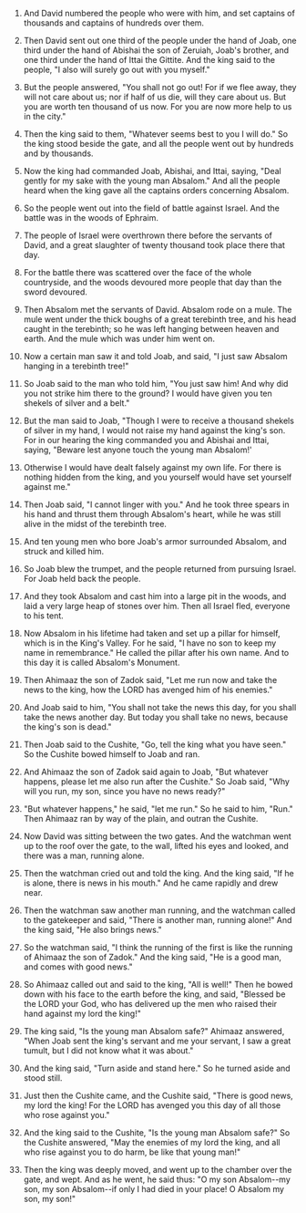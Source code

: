 
1. And David numbered the people who were with him, and set captains of thousands and captains of hundreds over them.

2. Then David sent out one third of the people under the hand of Joab, one third under the hand of Abishai the son of Zeruiah, Joab's brother, and one third under the hand of Ittai the Gittite. And the king said to the people, "I also will surely go out with you myself."

3. But the people answered, "You shall not go out! For if we flee away, they will not care about us; nor if half of us die, will they care about us. But you are worth ten thousand of us now. For you are now more help to us in the city."

4. Then the king said to them, "Whatever seems best to you I will do." So the king stood beside the gate, and all the people went out by hundreds and by thousands.

5. Now the king had commanded Joab, Abishai, and Ittai, saying, "Deal gently for my sake with the young man Absalom." And all the people heard when the king gave all the captains orders concerning Absalom.

6. So the people went out into the field of battle against Israel. And the battle was in the woods of Ephraim.

7. The people of Israel were overthrown there before the servants of David, and a great slaughter of twenty thousand took place there that day.

8. For the battle there was scattered over the face of the whole countryside, and the woods devoured more people that day than the sword devoured.

9. Then Absalom met the servants of David. Absalom rode on a mule. The mule went under the thick boughs of a great terebinth tree, and his head caught in the terebinth; so he was left hanging between heaven and earth. And the mule which was under him went on.

10. Now a certain man saw it and told Joab, and said, "I just saw Absalom hanging in a terebinth tree!"

11. So Joab said to the man who told him, "You just saw him! And why did you not strike him there to the ground? I would have given you ten shekels of silver and a belt."

12. But the man said to Joab, "Though I were to receive a thousand shekels of silver in my hand, I would not raise my hand against the king's son. For in our hearing the king commanded you and Abishai and Ittai, saying, "Beware lest anyone touch the young man Absalom!'

13. Otherwise I would have dealt falsely against my own life. For there is nothing hidden from the king, and you yourself would have set yourself against me."

14. Then Joab said, "I cannot linger with you." And he took three spears in his hand and thrust them through Absalom's heart, while he was still alive in the midst of the terebinth tree.

15. And ten young men who bore Joab's armor surrounded Absalom, and struck and killed him.

16. So Joab blew the trumpet, and the people returned from pursuing Israel. For Joab held back the people.

17. And they took Absalom and cast him into a large pit in the woods, and laid a very large heap of stones over him. Then all Israel fled, everyone to his tent.

18. Now Absalom in his lifetime had taken and set up a pillar for himself, which is in the King's Valley. For he said, "I have no son to keep my name in remembrance." He called the pillar after his own name. And to this day it is called Absalom's Monument.

19. Then Ahimaaz the son of Zadok said, "Let me run now and take the news to the king, how the LORD has avenged him of his enemies."

20. And Joab said to him, "You shall not take the news this day, for you shall take the news another day. But today you shall take no news, because the king's son is dead."

21. Then Joab said to the Cushite, "Go, tell the king what you have seen." So the Cushite bowed himself to Joab and ran.

22. And Ahimaaz the son of Zadok said again to Joab, "But whatever happens, please let me also run after the Cushite." So Joab said, "Why will you run, my son, since you have no news ready?"

23. "But whatever happens," he said, "let me run." So he said to him, "Run." Then Ahimaaz ran by way of the plain, and outran the Cushite.

24. Now David was sitting between the two gates. And the watchman went up to the roof over the gate, to the wall, lifted his eyes and looked, and there was a man, running alone.

25. Then the watchman cried out and told the king. And the king said, "If he is alone, there is news in his mouth." And he came rapidly and drew near.

26. Then the watchman saw another man running, and the watchman called to the gatekeeper and said, "There is another man, running alone!" And the king said, "He also brings news."

27. So the watchman said, "I think the running of the first is like the running of Ahimaaz the son of Zadok." And the king said, "He is a good man, and comes with good news."

28. So Ahimaaz called out and said to the king, "All is well!" Then he bowed down with his face to the earth before the king, and said, "Blessed be the LORD your God, who has delivered up the men who raised their hand against my lord the king!"

29. The king said, "Is the young man Absalom safe?" Ahimaaz answered, "When Joab sent the king's servant and me your servant, I saw a great tumult, but I did not know what it was about."

30. And the king said, "Turn aside and stand here." So he turned aside and stood still.

31. Just then the Cushite came, and the Cushite said, "There is good news, my lord the king! For the LORD has avenged you this day of all those who rose against you."

32. And the king said to the Cushite, "Is the young man Absalom safe?" So the Cushite answered, "May the enemies of my lord the king, and all who rise against you to do harm, be like that young man!"

33. Then the king was deeply moved, and went up to the chamber over the gate, and wept. And as he went, he said thus: "O my son Absalom--my son, my son Absalom--if only I had died in your place! O Absalom my son, my son!"


